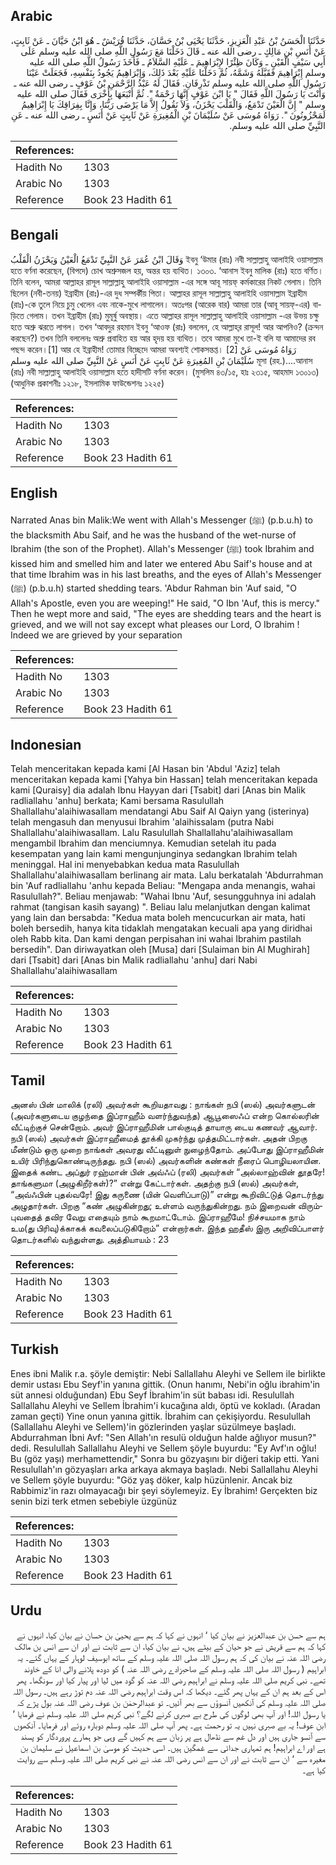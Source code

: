 ## Arabic


<div dir="rtl" lang="ar" style={{fontSize:'larger',backgroundColor:'#f8f9fa',padding:20}}>
حَدَّثَنَا الْحَسَنُ بْنُ عَبْدِ الْعَزِيزِ، حَدَّثَنَا يَحْيَى بْنُ حَسَّانَ، حَدَّثَنَا قُرَيْشٌ ـ هُوَ ابْنُ حَيَّانَ ـ عَنْ ثَابِتٍ، عَنْ أَنَسِ بْنِ مَالِكٍ ـ رضى الله عنه ـ قَالَ دَخَلْنَا مَعَ رَسُولِ اللَّهِ صلى الله عليه وسلم عَلَى أَبِي سَيْفٍ الْقَيْنِ ـ وَكَانَ ظِئْرًا لإِبْرَاهِيمَ ـ عَلَيْهِ السَّلاَمُ ـ فَأَخَذَ رَسُولُ اللَّهِ صلى الله عليه وسلم إِبْرَاهِيمَ فَقَبَّلَهُ وَشَمَّهُ، ثُمَّ دَخَلْنَا عَلَيْهِ بَعْدَ ذَلِكَ، وَإِبْرَاهِيمُ يَجُودُ بِنَفْسِهِ، فَجَعَلَتْ عَيْنَا رَسُولِ اللَّهِ صلى الله عليه وسلم تَذْرِفَانِ‏.‏ فَقَالَ لَهُ عَبْدُ الرَّحْمَنِ بْنُ عَوْفٍ ـ رضى الله عنه ـ وَأَنْتَ يَا رَسُولَ اللَّهِ فَقَالَ ‏"‏ يَا ابْنَ عَوْفٍ إِنَّهَا رَحْمَةٌ ‏"‏‏.‏ ثُمَّ أَتْبَعَهَا بِأُخْرَى فَقَالَ صلى الله عليه وسلم ‏"‏ إِنَّ الْعَيْنَ تَدْمَعُ، وَالْقَلْبَ يَحْزَنُ، وَلاَ نَقُولُ إِلاَّ مَا يَرْضَى رَبُّنَا، وَإِنَّا بِفِرَاقِكَ يَا إِبْرَاهِيمُ لَمَحْزُونُونَ ‏"‏‏.‏ رَوَاهُ مُوسَى عَنْ سُلَيْمَانَ بْنِ الْمُغِيرَةِ عَنْ ثَابِتٍ عَنْ أَنَسٍ ـ رضى الله عنه ـ عَنِ النَّبِيِّ صلى الله عليه وسلم‏.‏
</div>
<div style={{backgroundColor:'#f8f9fa',padding:20, marginBottom: 10}}><table> <thead> <tr> <th>References:</th> <th></th> </tr> </thead> <tbody><tr><td>Hadith No</td><td>1303</td></tr><tr><td>Arabic No</td><td>1303</td></tr><tr><td>Reference</td><td>Book 23 Hadith 61</td></tr></tbody></table></div>

## Bengali


<div dir="ltr" lang="bn" style={{fontSize:'larger',backgroundColor:'#f8f9fa',padding:20}}>
وَقَالَ ابْنُ عُمَرَ عَنْ النَّبِيِّ تَدْمَعُ الْعَيْنُ وَيَحْزَنُ الْقَلْبُ ইবনু ‘উমার (রাঃ) নবী সাল্লাল্লাহু আলাইহি ওয়াসাল্লাম হতে বর্ণনা করেছেন, (বিপদে) চোখ অশ্রুসজল হয়, অন্তর হয় ব্যথিত। ১৩০৩. ‘আনাস ইবনু মালিক (রাঃ) হতে বর্ণিত। তিনি বলেন, আমরা আল্লাহর রাসূল সাল্লাল্লাহু আলাইহি ওয়াসাল্লাম -এর সঙ্গে আবূ সায়ফ্ কর্মকারের নিকট গেলাম। তিনি ছিলেন (নবী-তনয়) ইব্রাহীম (রাঃ)-এর দুধ সম্পর্কীয় পিতা। আল্লাহর রাসূল সাল্লাল্লাহু আলাইহি ওয়াসাল্লাম ইব্রাহীম (রাঃ)-কে তুলে নিয়ে চুমু খেলেন এবং নাকে-মুখে লাগালেন। অতঃপর (আরেক বার) আমরা তার (আবূ সায়ফ্-এর) বাড়িতে গেলাম। তখন ইব্রাহীম (রাঃ) মুমূর্ষু অবস্থায়। এতে আল্লাহর রাসূল সাল্লাল্লাহু আলাইহি ওয়াসাল্লাম -এর উভয় চক্ষু হতে অশ্রু ঝরতে লাগল। তখন ‘আবদুর রহমান ইবনু ‘আওফ (রাঃ) বললেন, হে আল্লাহ্‌র রাসূল! আর আপনিও? (ক্রন্দন করছেন?) তখন তিনি বললেনঃ অশ্রু প্রবাহিত হয় আর হৃদয় হয় ব্যথিত। তবে আমরা মুখে তা-ই বলি যা আমাদের রব পছন্দ করেন।[1] আর হে ইব্রাহীম! তোমার বিচ্ছেদে আমরা অবশ্যই শোকসন্তপ্ত। [2] رَوَاهُ مُوسَى عَنْ سُلَيْمَانَ بْنِ المُغِيرَةِ عَنْ ثَابِتٍ عَنْ أَنَسٍ عَنْ النَّبِيِّ صلى الله عليه وسلم মূসা (রহ.)....আনাস (রাঃ) নবী সাল্লাল্লাহু আলাইহি ওয়াসাল্লাম হতে হাদীসটি বর্ণনা করেন। (মুসলিম ৪৩/১৫, হাঃ ২৩১৫, আহমাদ ১৩০১৩) (আধুনিক প্রকাশনীঃ ১২১৮, ইসলামিক ফাউন্ডেশনঃ ১২২৫)
</div>
<div style={{backgroundColor:'#f8f9fa',padding:20, marginBottom: 10}}><table> <thead> <tr> <th>References:</th> <th></th> </tr> </thead> <tbody><tr><td>Hadith No</td><td>1303</td></tr><tr><td>Arabic No</td><td>1303</td></tr><tr><td>Reference</td><td>Book 23 Hadith 61</td></tr></tbody></table></div>

## English


<div dir="ltr" lang="en" style={{fontSize:'larger',backgroundColor:'#f8f9fa',padding:20}}>
Narrated Anas bin Malik:We went with Allah's Messenger (ﷺ) (p.b.u.h) to the blacksmith Abu Saif, and he was the husband of the wet-nurse of Ibrahim (the son of the Prophet). Allah's Messenger (ﷺ) took Ibrahim and kissed him and smelled him and later we entered Abu Saif's house and at that time Ibrahim was in his last breaths, and the eyes of Allah's Messenger (ﷺ) (p.b.u.h) started shedding tears. 'Abdur Rahman bin 'Auf said, "O Allah's Apostle, even you are weeping!" He said, "O Ibn 'Auf, this is mercy." Then he wept more and said, "The eyes are shedding tears and the heart is grieved, and we will not say except what pleases our Lord, O Ibrahim ! Indeed we are grieved by your separation
</div>
<div style={{backgroundColor:'#f8f9fa',padding:20, marginBottom: 10}}><table> <thead> <tr> <th>References:</th> <th></th> </tr> </thead> <tbody><tr><td>Hadith No</td><td>1303</td></tr><tr><td>Arabic No</td><td>1303</td></tr><tr><td>Reference</td><td>Book 23 Hadith 61</td></tr></tbody></table></div>

## Indonesian


<div dir="ltr" lang="id" style={{fontSize:'larger',backgroundColor:'#f8f9fa',padding:20}}>
Telah menceritakan kepada kami [Al Hasan bin 'Abdul 'Aziz] telah menceritakan kepada kami [Yahya bin Hassan] telah menceritakan kepada kami [Quraisy] dia adalah Ibnu Hayyan dari [Tsabit] dari [Anas bin Malik radliallahu 'anhu] berkata; Kami bersama Rasulullah Shallallahu'alaihiwasallam mendatangi Abu Saif Al Qaiyn yang (isterinya) telah mengasuh dan menyusui Ibrahim 'alaihissalam (putra Nabi Shallallahu'alaihiwasallam. Lalu Rasulullah Shallallahu'alaihiwasallam mengambil Ibrahim dan menciumnya. Kemudian setelah itu pada kesempatan yang lain kami mengunjunginya sedangkan Ibrahim telah meninggal. Hal ini menyebabkan kedua mata Rasulullah Shallallahu'alaihiwasallam berlinang air mata. Lalu berkatalah 'Abdurrahman bin 'Auf radliallahu 'anhu kepada Beliau: "Mengapa anda menangis, wahai Rasulullah?". Beliau menjawab: "Wahai Ibnu 'Auf, sesungguhnya ini adalah rahmat (tangisan kasih sayang) ". Beliau lalu melanjutkan dengan kalimat yang lain dan bersabda: "Kedua mata boleh mencucurkan air mata, hati boleh bersedih, hanya kita tidaklah mengatakan kecuali apa yang diridhai oleh Rabb kita. Dan kami dengan perpisahan ini wahai Ibrahim pastilah bersedih". Dan diriwayatkan oleh [Musa] dari [Sulaiman bin Al Mughirah] dari [Tsabit] dari [Anas bin Malik radliallahu 'anhu] dari Nabi Shallallahu'alaihiwasallam
</div>
<div style={{backgroundColor:'#f8f9fa',padding:20, marginBottom: 10}}><table> <thead> <tr> <th>References:</th> <th></th> </tr> </thead> <tbody><tr><td>Hadith No</td><td>1303</td></tr><tr><td>Arabic No</td><td>1303</td></tr><tr><td>Reference</td><td>Book 23 Hadith 61</td></tr></tbody></table></div>

## Tamil


<div dir="ltr" lang="ta" style={{fontSize:'larger',backgroundColor:'#f8f9fa',padding:20}}>
அனஸ் பின் மாலிக் (ரலி) அவர்கள் கூறியதாவது : நாங்கள் நபி (ஸல்) அவர்களுடன் (அவர்களுடைய குழந்தை இப்ராஹீம் வளர்ந்துவந்த) ஆபூஸைஃப் என்ற கொல்லரின் வீட்டிற்குச் சென்றோம். அவர் இப்ராஹீமின் பால்குடித் தாயாரு டைய கணவர் ஆவார். நபி (ஸல்) அவர்கள் இப்ராஹீமைத் தூக்கி முகர்ந்து முத்தமிட்டார்கள். அதன் பிறகு மீண்டும் ஒரு முறை நாங்கள் அவரது வீட்டினுள் நுழைந்தோம். அப்போது இப்ராஹீமின் உயிர் பிரிந்துகொண்டிருந்தது. நபி (ஸல்) அவர்களின் கண்கள் நீரைப் பொழியலாயின. இதைக் கண்ட அப்துர் ரஹ்மான் பின் அவ்ஃப் (ரலி) அவர்கள் “அல்லாஹ்வின் தூதரே! தாங்களுமா (அழுகிறீர்கள்)?” என்று கேட்டார்கள். அதற்கு நபி (ஸல்) அவர்கள், “அவ்ஃபின் புதல்வரே! இது கருணை (யின் வெளிப்பாடு)” என்று கூறிவிட்டுத் தொடர்ந்து அழுதார்கள். பிறகு “கண் அழுகின்றது; உள்ளம் வருந்துகின்றது. நம் இறைவன் விரும்புவதைத் தவிர வேறு எதையும் நாம் கூறமாட்டோம். இப்ராஹீமே! நிச்சயமாக நாம் உம(து பிரிவு)க்காகக் கவலைப்படுகிறோம்” என்றார்கள். இந்த ஹதீஸ் இரு அறிவிப்பாளர் தொடர்களில் வந்துள்ளது. அத்தியாயம் : 23
</div>
<div style={{backgroundColor:'#f8f9fa',padding:20, marginBottom: 10}}><table> <thead> <tr> <th>References:</th> <th></th> </tr> </thead> <tbody><tr><td>Hadith No</td><td>1303</td></tr><tr><td>Arabic No</td><td>1303</td></tr><tr><td>Reference</td><td>Book 23 Hadith 61</td></tr></tbody></table></div>

## Turkish


<div dir="ltr" lang="tr" style={{fontSize:'larger',backgroundColor:'#f8f9fa',padding:20}}>
Enes ibni Malik r.a. şöyle demiştir: Nebi Sallallahu Aleyhi ve Sellem ile birlikte demir ustası Ebu Seyf'in yanına gittik. (Onun hanımı, Nebi'in oğlu ibrahim'in süt annesi olduğundan) Ebu Seyf İbrahim'in süt babası idi. Resulullah Sallallahu Aleyhi ve Sellem İbrahim'i kucağına aldı, öptü ve kokladı. (Aradan zaman geçti) Yine onun yanına gittik. İbrahim can çekişiyordu. Resulullah (Sallallahu Aleyhi ve Sellem)'in gözlerinden yaşlar süzülmeye başladı. Abdurrahman İbni Avf: "Sen Allah'ın resulü olduğun halde ağlıyor musun?" dedi. Resulullah Sallallahu Aleyhi ve Sellem şöyle buyurdu: "Ey Avf'ın oğlu! Bu (göz yaşı) merhamettendir," Sonra bu gözyaşını bir diğeri takip etti. Yani Resulullah'ın gözyaşları arka arkaya akmaya başladı. Nebi Sallallahu Aleyhi ve Sellem şöyle buyurdu: "Göz yaş döker, kalp hüzünlenir. Ancak biz Rabbimiz'in razı olmayacağı bir şeyi söylemeyiz. Ey İbrahim! Gerçekten biz senin bizi terk etmen sebebiyle üzgünüz
</div>
<div style={{backgroundColor:'#f8f9fa',padding:20, marginBottom: 10}}><table> <thead> <tr> <th>References:</th> <th></th> </tr> </thead> <tbody><tr><td>Hadith No</td><td>1303</td></tr><tr><td>Arabic No</td><td>1303</td></tr><tr><td>Reference</td><td>Book 23 Hadith 61</td></tr></tbody></table></div>

## Urdu


<div dir="rtl" lang="ur" style={{fontSize:'larger',backgroundColor:'#f8f9fa',padding:20}}>
ہم سے حسن بن عبدالعزیز نے بیان کیا ‘ انہوں نے کہا کہ ہم سے یحییٰ بن حسان نے بیان کیا، انہوں نے کہا کہ ہم سے قریش نے جو حیان کے بیٹے ہیں، نے بیان کیا، ان سے ثابت نے اور ان سے انس بن مالک رضی اللہ عنہ نے بیان کی کہ ہم رسول اللہ صلی اللہ علیہ وسلم کے ساتھ ابوسیف لوہار کے یہاں گئے۔ یہ ابراہیم ( رسول اللہ صلی اللہ علیہ وسلم کے صاحبزادے رضی اللہ عنہ ) کو دودھ پلانے والی انا کے خاوند تھے۔ نبی کریم صلی اللہ علیہ وسلم نے ابراہیم رضی اللہ عنہ کو گود میں لیا اور پیار کیا اور سونگھا۔ پھر اس کے بعد ہم ان کے یہاں پھر گئے۔ دیکھا کہ اس وقت ابراہیم رضی اللہ عنہ دم توڑ رہے ہیں۔ رسول اللہ صلی اللہ علیہ وسلم کی آنکھیں آنسوؤں سے بھر آئیں۔ تو عبدالرحمٰن بن عوف رضی اللہ عنہ بول پڑے کہ یا رسول اللہ! اور آپ بھی لوگوں کی طرح بے صبری کرنے لگے؟ نبی کریم صلی اللہ علیہ وسلم نے فرمایا ‘ ابن عوف! یہ بے صبری نہیں یہ تو رحمت ہے۔ پھر آپ صلی اللہ علیہ وسلم دوبارہ روئے اور فرمایا۔ آنکھوں سے آنسو جاری ہیں اور دل غم سے نڈھال ہے پر زبان سے ہم کہیں گے وہی جو ہمارے پروردگار کو پسند ہے اور اے ابراہیم! ہم تمہاری جدائی سے غمگین ہیں۔ اسی حدیث کو موسیٰ بن اسماعیل نے سلیمان بن مغیرہ سے ‘ ان سے ثابت نے اور ان سے انس رضی اللہ عنہ نے نبی کریم صلی اللہ علیہ وسلم سے روایت کیا ہے۔
</div>
<div style={{backgroundColor:'#f8f9fa',padding:20, marginBottom: 10}}><table> <thead> <tr> <th>References:</th> <th></th> </tr> </thead> <tbody><tr><td>Hadith No</td><td>1303</td></tr><tr><td>Arabic No</td><td>1303</td></tr><tr><td>Reference</td><td>Book 23 Hadith 61</td></tr></tbody></table></div>
